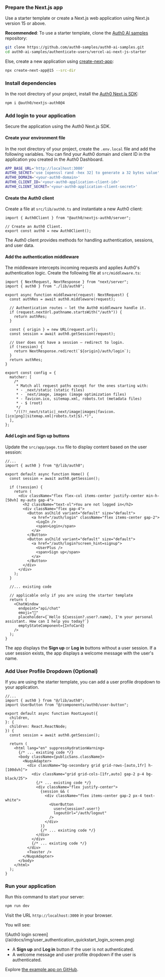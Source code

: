 
<Prerequisites />

### Prepare the Next.js app

Use a starter template or create a Next.js web application using Next.js version 15 or above.

**Recommended**: To use a starter template, clone the [Auth0 AI samples](https://github.com/auth0-samples/auth0-ai-samples) repository:

```bash wrap lines
git clone https://github.com/auth0-samples/auth0-ai-samples.git
cd auth0-ai-samples/authenticate-users/vercel-ai-next-js-starter
```

Else, create a new application using [create-next-app](https://nextjs.org/docs/app/getting-started/installation):

```bash wrap lines
npx create-next-app@15 --src-dir
```

### Install dependencies

In the root directory of your project, install the [Auth0 Next.js SDK](http://next.js/):

```bash wrap lines
npm i @auth0/nextjs-auth0@4
```

### Add login to your application

Secure the application using the Auth0 Next.js SDK.

#### Create your environment file

In the root directory of your project, create the `.env.local` file and add the following variables. You can find your Auth0 domain and client ID in the application you created in the Auth0 Dashboard.

```bash .env.local wrap lines
APP_BASE_URL='http://localhost:3000'
AUTH0_SECRET='use [openssl rand -hex 32] to generate a 32 bytes value'
AUTH0_DOMAIN='<your-auth0-domain>'
AUTH0_CLIENT_ID='<your-auth0-application-client-id>'
AUTH0_CLIENT_SECRET='<your-auth0-application-client-secret>'
```

#### Create the Auth0 client

Create a file at `src/lib/auth0.ts` and instantiate a new Auth0 client:

```tsx src/lib/auth0.ts wrap lines
import { Auth0Client } from "@auth0/nextjs-auth0/server";

// Create an Auth0 Client.
export const auth0 = new Auth0Client();
```

The Auth0 client provides methods for handling authentication, sessions, and user data.

#### Add the authentication middleware

The middleware intercepts incoming requests and applies Auth0's authentication logic. Create the following file at `src/middleware.ts`:

```tsx src/middleware.ts wrap lines
import { NextRequest, NextResponse } from "next/server";
import { auth0 } from "./lib/auth0";

export async function middleware(request: NextRequest) {
  const authRes = await auth0.middleware(request);

  // Authentication routes — let the Auth0 middleware handle it.
  if (request.nextUrl.pathname.startsWith("/auth")) {
    return authRes;
  }

  const { origin } = new URL(request.url);
  const session = await auth0.getSession(request);

  // User does not have a session — redirect to login.
  if (!session) {
    return NextResponse.redirect(`${origin}/auth/login`);
  }
  return authRes;
}

export const config = {
  matcher: [
    /*
     * Match all request paths except for the ones starting with:
     * - _next/static (static files)
     * - _next/image, images (image optimization files)
     * - favicon.ico, sitemap.xml, robots.txt (metadata files)
     * - $ (root)
     */
    "/((?!_next/static|_next/image|images|favicon.[ico|png]|sitemap.xml|robots.txt|$).*)",
  ],
};
```

#### Add Login and Sign up buttons

Update the `src/app/page.tsx` file to display content based on the user session:

```tsx src/app/page.tsx wrap lines highlight={5,7-27, 36}
//...
import { auth0 } from "@/lib/auth0";

export default async function Home() {
  const session = await auth0.getSession();

  if (!session) {
    return (
      <div className="flex flex-col items-center justify-center min-h-[50vh] my-auto gap-4">
        <h2 className="text-xl">You are not logged in</h2>
        <div className="flex gap-4">
          <Button asChild variant="default" size="default">
            <a href="/auth/login" className="flex items-center gap-2">
              <LogIn />
              <span>Login</span>
            </a>
          </Button>
          <Button asChild variant="default" size="default">
            <a href="/auth/login?screen_hint=signup">
              <UserPlus />
              <span>Sign up</span>
            </a>
          </Button>
        </div>
      </div>
    );
  }

  //... existing code

  // applicable only if you are using the starter template
  return (
    <ChatWindow
      endpoint="api/chat"
      emoji="🤖"
      placeholder={`Hello ${session?.user?.name}, I'm your personal assistant. How can I help you today?`}
      emptyStateComponent={InfoCard}
    />
  );
}
```

The app displays the **Sign up** or **Log in** buttons without a user session. If a user session exists, the app displays a welcome message with the user's name.

### Add User Profile Dropdown (Optional)

If you are using the starter template, you can add a user profile dropdown to your application.

```tsx src/app/layout.tsx wrap lines highlight={2,3,10,21-28}
//...
import { auth0 } from "@/lib/auth0";
import UserButton from "@/components/auth0/user-button";

export default async function RootLayout({
  children,
}: {
  children: React.ReactNode;
}) {
  const session = await auth0.getSession();

  return (
    <html lang="en" suppressHydrationWarning>
      {/* ... existing code */}
      <body className={publicSans.className}>
        <NuqsAdapter>
          <div className="bg-secondary grid grid-rows-[auto,1fr] h-[100dvh]">
            <div className="grid grid-cols-[1fr,auto] gap-2 p-4 bg-black/25">
              {/* ... existing code */}
              <div className="flex justify-center">
                {session && (
                  <div className="flex items-center gap-2 px-4 text-white">
                    <UserButton
                      user={session?.user!}
                      logoutUrl="/auth/logout"
                    />
                  </div>
                )}
                {/* ... existing code */}
              </div>
            </div>
            {/* ... existing code */}
          </div>
          <Toaster />
        </NuqsAdapter>
      </body>
    </html>
  );
}
```

### Run your application

Run this command to start your server:

```bash wrap lines
npm run dev
```

Visit the URL `http://localhost:3000` in your browser.

You will see:

<Frame>
  ![Auth0 login
  screen](/ai/docs/img/user_authentication_quickstart_login_screen.png)
</Frame>

- A **Sign up** and **Log in** button if the user is not authenticated.
- A welcome message and user profile dropdown if the user is authenticated.

Explore [the example app on GitHub](https://github.com/auth0-samples/auth0-ai-samples/tree/main/authenticate-users/vercel-ai-next-js).
